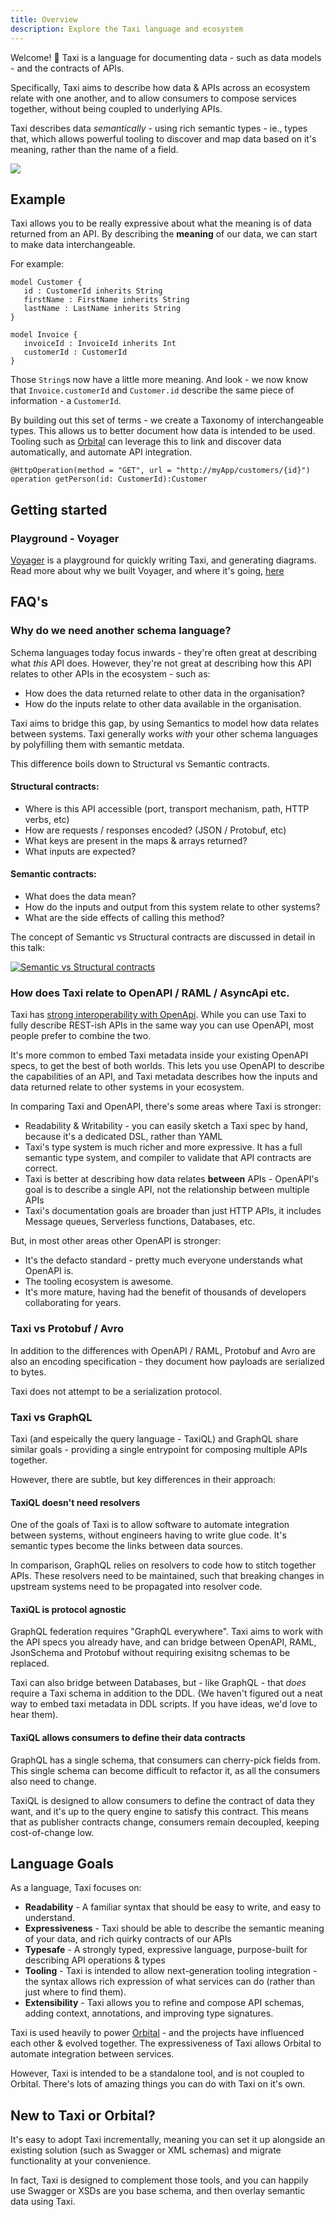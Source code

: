 ```yaml
---
title: Overview
description: Explore the Taxi language and ecosystem
---
```


Welcome! 👋 Taxi is a language for documenting data - such as data models - and the contracts of APIs.

Specifically, Taxi aims to describe how data & APIs across an ecosystem relate with one another, and to allow consumers to
compose services together, without being coupled to underlying APIs.

Taxi describes data *semantically* - using rich semantic types - ie., types that, which allows powerful tooling to discover and map data based on it's meaning, rather than the name of a field.

![](https://img.shields.io/badge/dynamic/xml.svg?label=Taxi&url=http%3A%2F%2Frepo.orbitalhq.com%2Frelease%2Forg%2Ftaxilang%2Fparent%2Fmaven-metadata.xml&query=%2F%2Frelease&colorB=green&prefix=v&style=for-the-badge&logo=kotlin&logoColor=white)

## Example
Taxi allows you to be really expressive about what the meaning is of data returned from an API.  By describing the **meaning**  of our data, we can start to make data interchangeable.

For example:
```
model Customer {
   id : CustomerId inherits String
   firstName : FirstName inherits String
   lastName : LastName inherits String
}

model Invoice {
   invoiceId : InvoiceId inherits Int
   customerId : CustomerId
}
```

Those `String`s now have a little more meaning.  And look - we now know that `Invoice.customerId` and `Customer.id` describe the same piece of information - a `CustomerId`.

By building out this set of terms - we create a Taxonomy of interchangeable types.  This allows us to better document how data is intended to be used.  Tooling such as [Orbital](https://orbitalhq.com)
can leverage this to link and discover data automatically, and automate API integration.


```
@HttpOperation(method = "GET", url = "http://myApp/customers/{id}")
operation getPerson(id: CustomerId):Customer
```

## Getting started

### Playground - Voyager
[Voyager](https://voyager.vyne.co) is a playground for quickly writing Taxi, and generating diagrams.  Read more about why we built Voyager, and where it's going, [here](https://blog.vyne.co/introducing-voyager/)

## FAQ's

### Why do we need another schema language?
Schema languages today focus inwards - they're often great at describing what *this* API does.
However, they're not great at describing how this API relates to other APIs in the ecosystem - such as:

 * How does the data returned relate to other data in the organisation?
 * How do the inputs relate to other data available in the organisation.

Taxi aims to bridge this gap, by using Semantics to model how data relates between systems.
Taxi generally works *with* your other schema languages by polyfilling them with semantic metdata.

This difference boils down to Structural vs Semantic contracts.

#### Structural contracts:
 * Where is this API accessible (port, transport mechanism, path, HTTP verbs, etc)
 * How are requests / responses encoded? (JSON / Protobuf, etc)
 * What keys are present in the maps & arrays returned?
 * What inputs are expected?

#### Semantic contracts:
 * What does the data mean?
 * How do the inputs and output from this system relate to other systems?
 * What are the side effects of calling this method?

The concept of Semantic vs Structural contracts are discussed in detail in this talk:

[![Semantic vs Structural contracts](https://img.youtube.com/vi/ScneH_uel78/0.jpg)](https://www.youtube.com/watch?v=ScneH_uel78)

### How does Taxi relate to OpenAPI / RAML / AsyncApi etc.
Taxi has [strong interoperability with OpenApi](/language-reference/taxi-and-openapi/).  While you can use
Taxi to fully describe REST-ish APIs in the same way you can use OpenAPI, most people prefer to combine the two.

It's more common to embed Taxi metadata inside your existing OpenAPI specs, to get the best of both worlds.  This lets you use
OpenAPI to describe the capabilities of an API, and Taxi metadata describes how the inputs and data returned relate to other systems
in your ecosystem.

In comparing Taxi and OpenAPI, there's some areas where Taxi is stronger:
 * Readability & Writability - you can easily sketch a Taxi spec by hand, because it's a dedicated DSL, rather than YAML
 * Taxi's type system is much richer and more expressive.  It has a full semantic type system, and compiler to validate that API contracts are correct.
 * Taxi is better at describing how data relates **between** APIs - OpenAPI's goal is to describe a single API, not the relationship between multiple APIs
 * Taxi's documentation goals are broader than just HTTP APIs, it includes Message queues, Serverless functions, Databases, etc.

But, in most other areas other OpenAPI is stronger:
 * It's the defacto standard - pretty much everyone understands what OpenAPI is.
 * The tooling ecosystem is awesome.
 * It's more mature, having had the benefit of thousands of developers collaborating for years.


### Taxi vs Protobuf / Avro
In addition to the differences with OpenAPI / RAML, Protobuf and Avro are also an encoding specification - they
document how payloads are serialized to bytes.

Taxi does not attempt to be a serialization protocol.

### Taxi vs GraphQL
Taxi (and espeically the query language - TaxiQL) and GraphQL share similar goals - providing a single entrypoint for
composing multiple APIs together.

However, there are subtle, but key differences in their approach:

#### TaxiQL doesn't need resolvers
One of the goals of Taxi is to allow software to automate integration between systems, without engineers having
to write glue code.  It's semantic types become the links between data sources.

In comparison, GraphQL relies on resolvers to code how to stitch together APIs.  These resolvers need to be maintained,
such that breaking changes in upstream systems need to be propagated into resolver code.

#### TaxiQL is protocol agnostic
GraphQL federation requires "GraphQL everywhere".  Taxi aims to work with the API specs you already have, and can bridge
between OpenAPI, RAML, JsonSchema and Protobuf without requiring exisitng schemas to be replaced.

Taxi can also bridge between Databases, but - like GraphQL - that *does* require a Taxi schema in addition to the DDL.  (We haven't figured
out a neat way to embed taxi metadata in DDL scripts.  If you have ideas, we'd love to hear them).

#### TaxiQL allows consumers to define their data contracts
GraphQL has a single schema, that consumers can cherry-pick fields from.  This single schema can become difficult to refactor it,
as all the consumers also need to change.

TaxiQL is designed to allow consumers to define the contract of data they want, and it's up to the query engine to satisfy this
contract.  This means that as publisher contracts change, consumers remain decoupled, keeping cost-of-change low.

## Language Goals

As a language, Taxi focuses on:

* **Readability**  - A familiar syntax that should be easy to write, and easy to understand.
* **Expressiveness** - Taxi should be able to describe the semantic meaning of your data, and rich quirky contracts of our APIs
* **Typesafe** - A strongly typed, expressive language, purpose-built for describing API operations & types
* **Tooling** - Taxi is intended to allow next-generation tooling integration - the syntax allows rich expression of what services can do \(rather than just where to find them\).
* **Extensibility** - Taxi allows you to refine and compose API schemas, adding context, annotations, and improving type signatures.

Taxi is used heavily to power [Orbital](https://orbitalhq.com) - and the projects have influenced each other & evolved together.    The expressiveness of Taxi allows Orbital to automate integration between services.

However, Taxi is intended to be a standalone tool, and is not coupled to Orbital.  There's lots of amazing things you can do with Taxi on it's own.


## New to Taxi or Orbital?

It's easy to adopt Taxi incrementally, meaning you can set it up alongside an existing solution (such as Swagger or XML schemas) and migrate functionality at your convenience.

In fact, Taxi is designed to complement those tools, and you can happily use Swagger or XSDs are you base schema, and then overlay semantic data using Taxi.
